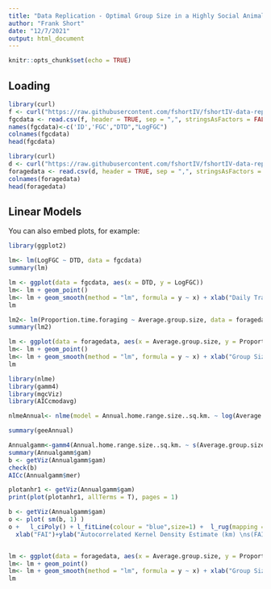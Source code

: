 ```yaml
---
title: "Data Replication - Optimal Group Size in a Highly Social Animal"
author: "Frank Short"
date: "12/7/2021"
output: html_document
---
```


```r
knitr::opts_chunk$set(echo = TRUE)
```

## Loading

```r
library(curl)
f <- curl("https://raw.githubusercontent.com/fshortIV/fshortIV-data-replication-assignment/main/fGC%20and%20daily%20travel%20distance%20data.csv?token=AVR3CJ7CWBFINWSW2V3LX33BWC5LY")
fgcdata <- read.csv(f, header = TRUE, sep = ",", stringsAsFactors = FALSE)
names(fgcdata)<-c('ID','FGC',"DTD","LogFGC")
colnames(fgcdata)
head(fgcdata)

library(curl)
d <- curl("https://raw.githubusercontent.com/fshortIV/fshortIV-data-replication-assignment/main/Annual%20home%20range%20and%20foraging%20predictors.csv?token=AVR3CJ5AK5JN7HYE4ETZAPLBWC7CE")
foragedata <- read.csv(d, header = TRUE, sep = ",", stringsAsFactors = FALSE)
colnames(foragedata)
head(foragedata)

```

## Linear Models

You can also embed plots, for example:

```r
library(ggplot2)

lm<- lm(LogFGC ~ DTD, data = fgcdata)
summary(lm)

lm <- ggplot(data = fgcdata, aes(x = DTD, y = LogFGC))
lm<- lm + geom_point() 
lm<- lm + geom_smooth(method = "lm", formula = y ~ x) + xlab("Daily Travel Distance (km)") + ylab("Log Fecal Glucocorticoid (ng/g dry feces)") + theme_classic() + xlim(3, 9) + ylim(1.6, 2.4) + geom_text(x=6, y=2.375, label="y = 0.02x + 1.80", size=3.5)
lm
```

```r
lm2<- lm(Proportion.time.foraging ~ Average.group.size, data = foragedata)
summary(lm2)

lm <- ggplot(data = foragedata, aes(x = Average.group.size, y = Proportion.time.foraging))
lm<- lm + geom_point() 
lm<- lm + geom_smooth(method = "lm", formula = y ~ x) + xlab("Group Size") + ylab("Proportion time spent foraging") + theme_classic() + xlim(10, 110) + ylim(0.50, 0.85) + geom_text(x=61, y=0.8375, label="y = 0.002x + 0.609", size=3.5)
lm
```

```r
library(nlme)
library(gamm4)
library(mgcViz)
library(AICcmodavg)

nlmeAnnual<- nlme(model = Annual.home.range.size..sq.km. ~ log(Average.group.size) + log(Average.group.size)^2 + Cumulative.rainfall..mm. + Rainfall.evenness + Average.maximum.temperature..degrees.C., data = foragedata)

summary(geeAnnual)

Annualgamm<-gamm4(Annual.home.range.size..sq.km. ~ s(Average.group.size), data=foragedata,random=~(1|X.U.FEFF.Group.ID))
summary(Annualgamm$gam)
b <- getViz(Annualgamm$gam)
check(b)
AICc(Annualgamm$mer)

plotanhr1 <- getViz(Annualgamm$gam)
print(plot(plotanhr1, allTerms = T), pages = 1)

b <- getViz(Annualgamm$gam)
o <- plot( sm(b, 1) )
o +   l_ciPoly() + l_fitLine(colour = "blue",size=1) +  l_rug(mapping = aes(x=x), alpha = 0.8) +
  xlab("FAI")+ylab("Autocorrelated Kernel Density Estimate (km) \ns(FAI)")+ggtitle("FAI and Autocorrelated Kernel Density Estimate")+ theme_classic()


lm <- ggplot(data = foragedata, aes(x = Average.group.size, y = Proportion.time.foraging))
lm<- lm + geom_point() 
lm<- lm + geom_smooth(method = "lm", formula = y ~ x) + xlab("Group Size") + ylab("Proportion time spent foraging") + theme_classic() + xlim(10, 110) + ylim(0.50, 0.85) + geom_text(x=61, y=0.8375, label="y = 0.002x + 0.609", size=3.5)
lm
```